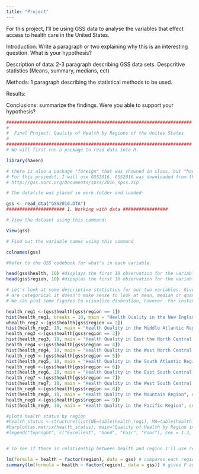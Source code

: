 ```yaml
---
title: "Project"
---
```


For this project, I'll be using GSS data to analyse the variables that effect access to health care in the United States.

Introduction: Write a paragraph or two explaining why this is an interesting question. What is your hypothesis? 

Description of data: 2-3 paragraph describing GSS data sets. Despcritive statistics (Means, summary, medians, ect) 

Methods: 1 paragraph describing the statistical methods to be used.

Results: 

Conclusions: summarize the findings. Were you able to support your hypothesis? 

```r
######################################################################
#
#  Final Project: Qaulity of Health by Regions of the Unites States
#
######################################################################
# We will first run a package to read data into R.

library(haven)

# there is also a package "foreign" that was showned in class, but "haven" works better. 
# For this projedct, I will use GSS2016. GSS2016 was downloaded from this link:
# http://gss.norc.org/Documents/spss/2016_spss.zip

# The datafile was placed in work folder and loaded:

gss <- read_dta("GSS2016.DTA")
###################### 1. Working with data #################

# View the dataset using this command:

View(gss)

# Find out the variable names using this command

colnames(gss)

#Refer to the GSS codebook for what's in each variable.

head(gss$health, 10) #displays the first 10 observation for the variable health
head(gss$region, 10) #dipsplas the first 10 observation for the variable region.

# Let's look at some descriptive statistics for our two variables. Given that both
# are categorical it doesn't make sense to look at mean, median or quantiles.
# We can plot some figures to visualize disbrution, however. For instant histograms. 

health_reg1 <-(gss$health[gss$region == 1]) 
hist(health_reg1, breaks = 10, main = "Health Quality in the New England Region", col = "Wheat", ylab = "Frequency", xlab = "Quality of Health with 1 = Excellen and 4 = Poor") # distrtibution of health for people in region 1
whealth_reg2 <-(gss$health[gss$region == 2]) 
hist(health_reg2, 10, main = "Health Quality in the Middle Atlantic Region", col = "wheat", ylab = "Frequency", xlab = "Quality of Health with 1 = Excellen and 4 = Poor", cex.lab = 1,5, cex.main = 1.4) # distrtibution of health for people in region 2
health_reg3 <-(gss$health[gss$region == 3]) 
hist(health_reg3, 10, main = "Health Quality in East the North Central Region", col = "wheat", ylab = "Frequency", xlab = "Quality of Health with 1 = Excellen and 4 = Poor", cex.lab = 1,5, cex.main = 1.4) # distrtibution of health for people in region 3
health_reg4 <-(gss$health[gss$region == 4]) 
hist(health_reg4, 10, main = "Health Quality in the West North Central Region", col = "wheat", ylab = "Frequency", xlab = "Quality of Health with 1 = Excellen and 4 = Poor", cex.lab = 1,5, cex.main = 1.4) # distrtibution of health for people in region 4
health_reg5 <-(gss$health[gss$region == 5])
hist(health_reg5, 10, main = "Health Quality in the South Atlantic Region", col = "wheat", ylab = "Frequency", xlab = "Quality of Health with 1 = Excellen and 4 = Poor", cex.lab = 1,5, cex.main = 1.4) # distrtibution of health for people in region 5
health_reg6 <-(gss$health[gss$region == 6]) 
hist(health_reg6, 10, main = "Health Quality in the East South Central Region", col = "wheat", ylab = "Frequency", xlab = "Quality of Health with 1 = Excellen and 4 = Poor", cex.lab = 1,5, cex.main = 1.4) # distrtibution of health for people in region 6
health_reg7 <-(gss$health[gss$region == 7]) 
hist(health_reg7, 10, main = "Health Quality in the West South Central Region", col = "wheat", ylab = "Frequency", xlab = "Quality of Health with 1 = Excellen and 4 = Poor", cex.lab = 1,5, cex.main = 1.4) # distrtibution of health for people in region 7
health_reg8 <-(gss$health[gss$region == 8]) 
hist(health_reg8, 10, main = "Health Quality in the Mountain Region", col = "wheat", ylab = "Frequency", xlab = "Quality of Health with 1 = Excellen and 4 = Poor", cex.lab = 1,5, cex.main = 1.4) # distrtibution of health for people in region 8
health_reg9 <-(gss$health[gss$region == 9]) 
hist(health_reg9, 10, main = "Health Quality in the Pacific Region", col = "wheat", ylab = "Frequency", xlab = "Quality of Health with 1 = Excellen and 4 = Poor", cex.lab = 1,5, cex.main = 1.4) # distrtibution of health for people in region 9

#plots health status by region
#health_status <-structure(list(NE=table(health_reg1), MA=table(health_reg2), EN=table(health_reg3), WN=table(health_reg4), SA=table(health_reg5), ES=table(health_reg6), WS=table(health_reg7), MO=table(health_reg8), PA=table(health_reg9)), .Names=c("New England", "Middle Atlantic", "E. Nor. Central", "W. Nor. Central", "South Atlantic", "E. Sou. Central", "W. Sou. Central", "Mountain", "Pacific"), class="data.frame", row.names=c("Excellent", "Good", "Fair", "Poor"))
#barplot(as.matrix(health_status), main="Quality of Health by Region in the U.S.", ylab = "Number of People", xlab = "Regions in the U.S.", cex.lab = 1.5, cex.main = 1.4, beside=TRUE, col = c("dodgerblue", "pink", "yellow", "purple" ))
#legend("topright", c("Excellent", "Good", "Fair", "Poor"), cex = 1.3, bty = "n", fill = c("dodgerblue", "pink"))


# To see if there is relationship between health and region I'll use regression.

lm(formula = health ~ factor(region), data = gss) # compares each region base on the health of the average person in the region
summary(lm(formula = health ~ factor(region), data = gss)) # gives F and P statistics


```

